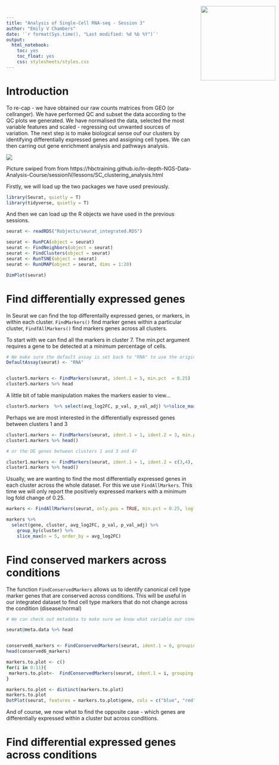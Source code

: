```yaml
---
title: "Analysis of Single-Cell RNA-seq - Session 3"
author: "Emily V Chambers"
date: '`r format(Sys.time(), "Last modified: %d %b %Y")`'
output: 
  html_notebook: 
    toc: yes
    toc_float: yes
    css: stylesheets/styles.css
---
```

<img src="images/logo-sm.png" style="position:absolute;top:40px;right:10px;" width="200" />


# Introduction

To re-cap -  we have obtained our raw counts matrices from GEO (or cellranger). We have performed QC and subset the data according to the QC plots we generated. We have normalised the data, selected the most variable features and scaled - regressing out unwanted sources of variation. The next step is to make biological sense ouf our clusters by identifying differentially expressed genes and assigning cell types. We can then carring out gene enrichment analysis and pathways analysis. 

![](images/sc_workflow.png)

Picture swiped from from https://hbctraining.github.io/In-depth-NGS-Data-Analysis-Course/sessionIV/lessons/SC_clustering_analysis.html

Firstly, we will load up the two packages we have used previously.

```r
library(Seurat, quietly = T)
library(tidyverse, quietly = T)
```

And then we can load up the R objects we have used in the previous sessions.
```r
seurat <- readRDS("Robjects/seurat_integrated.RDS")
```

```r
seurat <- RunPCA(object = seurat)
seurat <- FindNeighbors(object = seurat)
seurat <- FindClusters(object = seurat)
seurat <- RunTSNE(object = seurat)
seurat <- RunUMAP(object = seurat, dims = 1:20)
```

```r
DimPlot(seurat)
```


# Find differentially expressed genes

In Seurat we can find the top differentailly expressed genes, or markers, in within each cluster. `FindMarkers()` find marker genes within a particular cluster, `FindfAllMarkers()` find markers genes across all clusters. 

To start with we can find all the markers in cluster 7. The min.pct argument requires a gene to be detected at a minimum percentage of cells.

```r

# We make sure the default assay is set back to "RNA" to use the original counts for DE analysis.
DefaultAssay(seurat) <- "RNA"


cluster5.markers <- FindMarkers(seurat, ident.1 = 5, min.pct  = 0.25)
cluster5.markers %>% head
```

A little  bit of table manipulation makes the markers easier to view...

```r
cluster5.markers  %>% select(avg_log2FC, p_val, p_val_adj) %>%slice_max(n = 5, order_by = avg_log2FC)
```
Perhaps we are most interested in the differentially expressed genes between clusters 1 and 3

```r
cluster1.markers <- FindMarkers(seurat, ident.1 = 1, ident.2 = 3, min.pct = 0.25)
cluster1.markers %>% head()

# or the DE genes between clusters 1 and 3 and 4?

cluster1.markers <- FindMarkers(seurat, ident.1 = 1, ident.2 = c(3,4), min.pct = 0.25)
cluster1.markers %>% head()
```

Usually, we are wanting to find the most differentially expressed genes in each cluster across the whole dataset. For this we use `FindAllMarkers`. This time we will only report the positively expressed markers with a minimum log fold change of 0.25.

```r
markers <- FindAllMarkers(seurat, only.pos = TRUE, min.pct = 0.25, logfc.threshold = 0.25)

markers %>%
  select(gene, cluster, avg_log2FC, p_val, p_val_adj) %>%
    group_by(cluster) %>%
    slice_max(n = 5, order_by = avg_log2FC)
```


# Find conserved markers across conditions

The function `FindConservedMarkers` allows us to identify canonical cell type marker genes that are conserved across conditions. This will be useful in our integrated dataset to find cell type markers that do not change across the condition (disease/normal)

```r

# We can check out metadata to make sure we know what variable our condition information is in. In this dataset it is 'Disease'

seurat@meta.data %>% head


conserved6_markers <- FindConservedMarkers(seurat, ident.1 = 6, grouping.var = "Disease", verbose = FALSE)
head(conserved6_markers)

```



```r
markers.to.plot <- c()
for(i in 0:11){
 markers.to.plot<-  FindConservedMarkers(seurat, ident.1 = i, grouping.var = "Disease") %>% rownames_to_column("gene") %>% top_n(n = 2) %>% select(gene) %>% bind_rows(markers.to.plot)
}

markers.to.plot <- distinct(markers.to.plot)
markers.to.plot
DotPlot(seurat, features = markers.to.plot$gene, cols = c("blue", "red"), dot.scale = 8, split.by = "Disease") + theme(axis.text.x = element_text(angle = 90, vjust = 0.5, hjust=1)) 
```

And of course, we now what to find the opposite case - which genes are differentially expressed within a cluster but across conditions.

# Find differential expressed genes across conditions

```r

```


